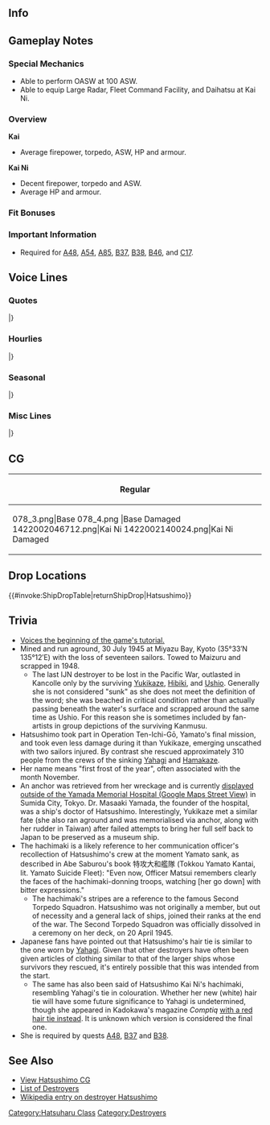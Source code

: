 ==Info==
{{KanmusuInfo|ID=078}}
{{KanmusuInfo|ID=078a}}
{{KanmusuInfo|ID=219}}

==Gameplay Notes==
===Special Mechanics===
* Able to perform OASW at 100 ASW.
* Able to equip Large Radar, Fleet Command Facility, and Daihatsu at Kai Ni.

===Overview===
'''Kai'''
* Average firepower, torpedo, ASW, HP and armour.  

'''Kai Ni'''
* Decent firepower, torpedo and ASW.
* Average HP and armour.

===Fit Bonuses===
{{:{{BASEPAGENAME}}/Equipment Bonuses}}
{{clear}}

===Important Information===
* Required for [[Quests#A48|A48]], [[Quests#A54|A54]], [[Quests#A85|A85]], [[Quests#B37|B37]], [[Quests#B38|B38]], [[Quests#B46|B46]], and [[Quests#C17|C17]].

==Voice Lines==
===Quotes===
{{ShipquoteHeader}}
{{ShipquoteKai
|scenario = Introduction
|origin = 初春型四番艦、初霜です。皆さん、よろしくお願いします！
|translation = I'm the 4th ship of the Hatsuharu-class, Hatsushimo. Please take good care of me everyone!
|audio = Hatsushimo-Introduction.ogg
}}
{{ShipquoteKai
|scenario = Introduction
|kai2 = yes
|origin = 初春型四番艦、初霜です。気力、振り絞って参りましょう！
|translation = I'm the 4th ship of the Hatsuharu-class, Hatsushimo. Let's set off with all our strength!
|audio = HatsushimoKai2-Introduction.ogg
}}
{{ShipquoteKai
|scenario = Library
|origin = 初春型駆逐艦の4番艦、初霜です。
アリューシャン作戦、アッツ島沖海戦、キスカ島撤退作戦、マリアナ沖海戦、北号作戦、坊ノ岬沖海戦など、様々な激戦に参加しました！
ほんと、頑張ったんです！
|translation = I'm the 4th ship of the Hatsuharu-class destroyers, Hatsushimo.
I participated in Operation AL, the Battle of Attu, the Retreat from Kiska, the Battle of Marinara, Operation Kita, Operation Ten-Go and many others!
I really worked hard!
|audio = Hatsushimo-Library.ogg
}}
{{ShipquoteKai
|scenario = Secretary 1
|origin = 準備万端ですよ。
|translation = All preparations complete.
|audio = Hatsushimo-Secretary_1.ogg
}}
{{ShipquoteKai
|scenario = Secretary 2
|origin = はい！いつでもご質問どうぞ。
|translation = Yes! You can ask me anything, anytime.
|audio = Hatsushimo-Secretary_2.ogg
}}
{{ShipquoteKai
|scenario = Secretary 2
|kai2 = yes
|origin = そうですね、できるだけ助けたいわ、提督だってそうでしょう！
|translation = That's right, I want to help as much as I can... You're the same right Admiral?
|audio = HatsushimoKai2-Secretary_2.ogg
}}
{{ShipquoteKai
|scenario = Secretary 3
|origin = て、提督？…ああ、魚雷管の角度を直してくれてるんですね。いつも、すみません。
|translation = Ad-admiral? ...Ah, you're just correcting the angle of the torpedo tubes. Sorry for all the trouble.
|audio = Hatsushimo-Secretary_3.ogg
}}
{{ShipquoteKai
|scenario = Secretary 3
|kai2 = yes
|origin = て、提督？あぁ、電探の調整してくれてるんですね。私ったら、いつもすみません
|translation = Ad-admiral? Ah, you're just tuning the radar. I'm sorry for all the trouble.
|audio = HatsushimoKai2-Secretary_3.ogg
}}
{{ShipquoteKai
|scenario = Secretary Idle
|kai = yes
|origin = 浜風さん・・・矢矧さんも大丈夫かしら・・・。あっ！提督！私は大丈夫。提督も、お救いします！
|translation = I wonder if Hamakaze-san... and Yahagi-san are alright... Ah! Admiral! I'm fine.  I'll help you too Admiral!<ref>She rescued survivors from Yamato, Yahagi and Hamakaze after Operation Ten-Go.</ref>
|audio = HatsushimoKai2-Idle.ogg
}}
{{ShipquoteKai
|scenario = Secretary (Married)
|kai = yes
|origin = えっ？少し・・・悲しいですね。い、いいえ！大丈夫。提督は分かってくれますよね。それで十分です。私が・・・ありがとう、提督。
|translation = Eh? I'm feel... a bit sad. N-no! I'm fine. You understand me right Admiral? That's enough for me. I'm thankful Admiral.
|audio = HatsushimoKai2-Wedding_Line.ogg
}}
{{ShipquoteKai
|scenario = Wedding
|origin = キスカ……って、ごめんなさい！今の私は、恋愛には興味が無いの。それでも、待ってて……くれるの？
|translation =A... kiss... Sorry! I'm not interested in romance right now. Even so, will you... wait till I am?
|audio = Hatsushimo-Wedding.ogg
}}
{{ShipquoteKai
|scenario = Player's Score
|origin = 提督にご連絡があるみたい。
|translation = Looks like you got a message Admiral.
|audio = Hatsushimo-Looking_At_Scores.ogg
}}
{{ShipquoteKai
|scenario = Player's Score
|kai2 = yes
|origin = そうですね、戦況分析は大事です。無謀な作戦はダメ！ですからね？
|translation = That's right, situation analysis is important. You can't embark on reckless operations alright? Alright?
|audio = HatsushimoKai2-Looking_At_Scores.ogg
}}
{{ShipquoteKai
|scenario = Joining the Fleet
|origin = 初霜、出撃します！
|translation = Hatsushimo, sortieing!
|audio = Hatsushimo-Joining_A_Fleet.ogg
}}
{{ShipquoteKai
|scenario = Equipment 1
|origin = うん、ちょうどいいわ。<ref>Shared with Supply before kai.</ref>
|translation = Yup, just right.
|audio = Hatsushimo-Equipment_1.ogg
}}
{{ShipquoteKai
|scenario = Equipment 2
|origin = これはすごいわ！ありがとう。
|translation = This is amazing! Thanks.
|audio = Hatsushimo-Equipment_2.ogg
}}
{{ShipquoteKai
|scenario = Equipment 3
|origin = やっちゃいます！<ref>Shared with Secretary Married before kai.</ref>
|translation = I can do it!
|audio = Hatsushimo-Equipment_3.ogg
}}
{{ShipquoteKai
|scenario = Supply
|kai = yes
|origin = 補給ありがとうございます。可燃物、降ろしておきましょうか？
|translation = Thank you very much for the resupply. Shall I unload the flammables?<ref>It's a historical reference to when she was at the Tokuyama Factory on the night before [https://en.wikipedia.org/wiki/Operation_Kikusui Operation Kikusui], Hatsushimo spent her time resupplying herself and Yahagi in exchange for unloading flammable materials.</ref>
|audio = HatsushimoKai2-Supply.ogg
}}
{{ShipquoteKai
|scenario = Docking (Minor Damage)
|origin = ちょっとだけ、休憩ね。
|translation = I'll take a short break alright?
|audio = Hatsushimo-Docking_Minor.ogg
}}
{{ShipquoteKai
|scenario = Docking (Major Damage)
|origin = これでまた、みんなを守れるわ。
|translation = Now I can protect everyone again.
|audio = Hatsushimo-Docking_Major.ogg
}}
{{ShipquoteKai
|scenario = Construction
|origin = 新しい仲間が誕生したようです！
|translation = Looks like a new comrade has been born!
|audio = Hatsushimo-Construction.ogg
}}
{{ShipquoteKai
|scenario = Returning from Sortie
|origin = 艦隊が帰投したみたい。お疲れさま！
|translation = Looks like the fleet has returned to port. Thanks for your hard work!
|audio = Hatsushimo-Returning_From_Sortie.ogg
}}
{{ShipquoteKai
|scenario = Starting a Sortie
|origin = 戦艦の護衛なら、任せてね。
|translation = Leave escorting the battleships to me.<ref>She escorted Ise and Hyuuga in [https://en.wikipedia.org/wiki/Operation_Kita Operation Kita], Yamato during [https://en.wikipedia.org/wiki/Operation_Ten-Go Operation Ten-Go] and Haruna from Singapore to Taiwan when she was damaged.</ref>
|audio = Hatsushimo-Starting_A_Sortie.ogg
}}
{{ShipquoteKai
|scenario = Starting a Sortie
|kai2 = yes
|origin = 出撃、ですね。気を引き締めて、頑張ります！
|translation = Time to sortie huh. I'll steel myself and do my best!
|audio = HatsushimoKai2-Starting_A_Sortie.ogg
}}
{{ShipquoteKai
|scenario = Starting a Battle
|origin = 敵艦発見です！
|translation = Enemy ships have been spotted!
|audio = Hatsushimo-Battle_Start.ogg
}}
{{ShipquoteKai
|scenario = Attack
|origin = 見てなさいっ。
|translation = Watch this.
|audio = Hatsushimo-Attack.ogg
}}
{{ShipquoteKai
|scenario = Night Battle Attack
|origin = 私が、守ります！
|translation = I'll protect everyone!
|audio = Hatsushimo-Night_Attack.ogg
}}
{{ShipquoteKai
|scenario = Night Battle
|origin = ほんと詰めが甘いのね。
|translation = They really slack off at the end huh.
|audio = Hatsushimo-Night_Battle.ogg
}}
{{ShipquoteKai
|scenario = Night Battle
|kai2 = yes
|origin = 水雷戦隊本来の力、今こそ発揮です！
|translation = Now I'll show you the true power of a Torpedo Squadron!
|audio = HatsushimoKai2-Night_Battle.ogg
}}
{{ShipquoteKai
|scenario = MVP
|origin = 一隻でも一人でも、救えるならば私は、それで満足なの。
|translation = I'll be satsified if I can save one boat or person.
|audio = Hatsushimo-MVP.ogg
}}
{{ShipquoteKai
|scenario = Minor Damage 1
|origin = きゃっ！？
|translation = Kyaah!?
|audio = Hatsushimo-Minor_Damage_1.ogg
}}
{{ShipquoteKai
|scenario = Minor Damage 2
|origin = 信じられません…
|translation = I can't believe this...
|audio = Hatsushimo-Minor_Damage_2.ogg
}}
{{ShipquoteKai
|scenario = Major Damage
|origin = ま、まだ…沈んだり……しないわ。
|translation = I-I won't... sink... yet...
|audio = Hatsushimo-Major_Damage.ogg
}}
{{ShipquoteKai
|scenario = Sunk
|origin = 提督…みんな…ご無事ですか…？ なら…いいの。
|translation = Admiral... everyone... are you safe...? That's... good then...
|audio = Hatsushimo-Sunk.ogg
}}
|} <references/>

{{clear}}

===Hourlies===
{{ShipquoteHeader | type = hourly}}
{{ShipquoteKai
|scenario = 00:00 
|origin = 提督、本日はこの初霜がお側でお役に立ちたいと思います。お助けてきることがあれば、　なんでもおさってくださいね。私、出来るだけ、頑張ります！
|translation = I feel that I'll be able to be of assistance to you today, Admiral. I'll be here to help, so please let me know if you need anything. I'll do the best I can!
|audio = Hatsushimo-0000.mp3
}}
{{ShipquoteKai
|scenario = 01:00 
|origin = マルヒトマルマルです。提督、お手伝い出来ることあれば、ほしらせくださいね。
|translation = It's 0100. Please let me know if there's anything I can do to help, Admiral.
|audio = Hatsushimo-0100.mp3
}}
{{ShipquoteKai
|scenario = 02:00 
|origin = マルフタマルマルです。・・・あれっこんな時間に・・・？私、見てきますね。何でしょう・・・？
|translation = It's 0200. ...At this hour...? I'll go take a look. What's going on...?
|audio = Hatsushimo-0200.mp3
}}
{{ShipquoteKai
|scenario = 03:00 
|origin = マルサンマルマルです。提督、なんでも、ありませんでした。でも、扉が開いて・・・あぁ、なに・・・?
|translation = It's 0300. It was nothing, Admiral. But the door was open... Ah, what?
|audio = Hatsushimo-0300.mp3
}}
{{ShipquoteKai
|scenario = 04:00 
|origin = マルヨンマルマルです。あぁ、お茶ですね？了解しました！すぐに！
|translation = It's 0400. Ah, you want some tea? Roger! I'll get it now!
|audio = Hatsushimo-0400.mp3
}}
{{ShipquoteKai
|scenario = 05:00 
|origin = マルゴマルマルです。提督、お茶のおかわりが大丈夫ですか？あぁ、はい！了解です！
|translation = It's 0500. Would you like another cup of tea, Admiral? Ah, yes! Roger!
|audio = Hatsushimo-0500.mp3
}}
{{ShipquoteKai
|scenario = 06:00 
|origin = マルロクマルマルです。提督、そろそろ艦隊のみなさんに総員起こし、かけますね。・・・大丈夫。優しくします！はぁぁぁ
|translation = It's 0600. It's almost time to rouse the fleet, Admiral. ...Don't worry, I'll go easy on them! *deep breath* 
|audio = Hatsushimo-0600.mp3
}}
{{ShipquoteKai
|scenario = 07:00 
|origin = マルナナマルマルです。提督、朝食のよいは、こちらに。今朝の味噌しろは大根と菜っ葉にしました。
|translation = It's 0700. Here's your breakfast, Admiral. Today's miso soup has daikon and nappa in it.
|audio = Hatsushimo-0700.mp3
}}
{{ShipquoteKai
|scenario = 08:00 
|origin = マルハチマルマルです。お昼用に、おむすびを握っておきますね。姉さん達の分も！よし、できた♡
|translation = It’s 0800. I'm preparing rice balls for lunch. For my sisters too! There, all done!
|audio = Hatsushimo-0800.mp3
}}
{{ShipquoteKai
|scenario = 09:00 
|origin = マルキュウマルマルです。提督、今朝の艦隊運用はなにからを始まりますか？艦隊演習？了解です！
|translation = It’s 0900. What do you have planned for fleet operations this morning, Admiral? Fleet exercises? Roger!
|audio = Hatsushimo-0900.mp3
}}
{{ShipquoteKai
|scenario = 10:00 
|origin = ヒトマルマルマルです。あら、朝霜さん！おはようございます！今戻りですか？お疲れ様です！
|translation = It's 1000. Oh, Asashimo! Good morning! You just got back? Good work!
|audio = Hatsushimo-1000.mp3
}}
{{ShipquoteKai
|scenario = 11:00 
|origin = ヒトヒトマルマ・・・あぁ、大淀さん、お疲れ様です。はい、大丈夫です。初霜、元気にやっております！
|translation = It’s 110- Ah, Ooyodo, thanks for your hard work. Yes, I’m fine.  I’m always doing great!
|audio = Hatsushimo-1100.mp3
}}
{{ShipquoteKai
|scenario = 12:00 
|origin = ヒトフタマルマルです。提督、お昼にしましょう。はいっ、お結びです。どうぞ召し上がれ！お茶も、どう～ぞ。・・・あぁ、はい！暑いですよ。気を付けて！
|translation = It's 1200. Let's have lunch, Admiral. Yes, it's rice balls. Please help yourself! Have some tea too. Ah, yes! It's hot! Please be careful!
|audio = Hatsushimo-1200.mp3
}}
{{ShipquoteKai
|scenario = 13:00 
|origin = ヒトサンマルマルです。・・・えぇ！？姉さんが探してたんですか？あぁ、いけない！提督、ごめんなさい！少しだけお待ちくださいね。
|translation = It's 1300. ...Eh!? my sister was looking for me? Ah, I'll have to go! Teitoku, I'm sorry! Please wait a minute, okay?
|audio = Hatsushimo-1300.mp3
}}
{{ShipquoteKai
|scenario = 14:00 
|origin = ヒトヨンマルマルです。あぁ、はい。大丈夫です！姉さん達、みんな、今日も元気です！よかった。
|translation = It's 1400. Ah, yes. Everything is fine! All of my sisters are doing great today. Thank goodness.
|audio = Hatsushimo-1400.mp3
}}
{{ShipquoteKai
|scenario = 15:00 
|origin = ヒトゴマルマルです。えぇ、北号作戦ですか？はい。上手く行ってよかった！伊勢さん、日向さん、さすがです！
|translation = It's 1500. Eh, Operation Kita? Yes. It's great that it went well! As expected of Ise-san and Hyuuga-san!<ref>Referring to [https://en.wikipedia.org/wiki/Operation_Kita Operation Kita], the evacuation of Ise, Hyuuga and their escorts from Singapore to Japan.</ref>
|audio = Hatsushimo-1500.mp3
}}
{{ShipquoteKai
|scenario = 16:00 
|origin = ヒトロクマル・・・矢矧さん！お疲れ様です！はい、初霜問題ありません。いつでも・・・はい！
|translation = It's 160... Yahagi! Thanks for your hard work! Yes, no problems here. I'm always... Yes!
|audio = Hatsushimo-1600.mp3
}}
{{ShipquoteKai
|scenario = 17:00 
|origin = ヒトナナマルマルです。提督・・・そうですね。あの戦いは大変なものでした。私は・・・私は・・・
|translation = It's 1700. Admiral... Yes. That was a hard battle. I... I...
|audio = Hatsushimo-1700.mp3
}}
{{ShipquoteKai
|scenario = 18:00 
|origin = ヒトハチマルマルです。ごめんなさい、提督。今、お夕食の用意をしますね。お待ちください。
|translation = It's 1800. I'm sorry, Admiral. I'll prepare dinner now. Please wait a moment.
|audio = Hatsushimo-1800.mp3
}}
{{ShipquoteKai
|scenario = 19:00 
|origin = ヒトキュウマルマルです。今日は、イワシのつみれ汁と麦飯と・・・はい、お代わりがあります。召し上がれ！
|translation = It's 1900. Today we're having sardine fishball soup with with barley rice and... Yes, there's enough for seconds. Dig in!
|audio = Hatsushimo-1900.mp3
}}
{{ShipquoteKai
|scenario = 20:00 
|origin = フタマルマルマルです。提督、艦隊の皆さん、本当にお疲れ様。今日もお疲れ様でした。
|translation = It's 2000. Admiral, and everyone in the fleet, great work. Thanks for all your hard work today.
|audio = Hatsushimo-2000.mp3
}}
{{ShipquoteKai
|scenario = 21:00 
|origin = フタヒトマルマルです。提督、今と言う時間本当に大切な・・・大切な時間ですね。初霜、そう、おもいます。
|translation = It's 2100. This is a really, really important time, Admiral. That's what I feel.
|audio = Hatsushimo-2100.mp3
}}
{{ShipquoteKai
|scenario = 22:00 
|origin = フタフタマルマルです。提督、そろそろ本日はお休みになってください。偶にはゆっくり、ね？
|translation = It's 2200. It's nearly bed time, Admiral. Take it easy once in a while alright?
|audio = Hatsushimo-2200.mp3
}}
{{ShipquoteKai
|scenario = 23:00 
|origin = フタサンマルマルです。提督、本日一日大変お疲れ様でした。明日も・・・きっと明日も！お休みなさい。
|translation = It's 2300. Thank you for all of your hard work everyday, Admiral. I'm sure... I'm sure you'll work hard tomorrow too! Good night.
|audio = Hatsushimo-2300.mp3
}}
|} <references/>

{{clear}}

===Seasonal===
{{SeasonalHeaderOld}}
{{SeasonalQuote
|scenario = [[Seasonal/New_Year_2015|New Year 2015]]
|origin =謹賀新年、あけましておめでとうございます。初霜、今年もがんばります！はいっ！
|translation =	Have a very Happy New Year. I’ll do my best this year too! Yes!
|audio = Hatsushimo_New_Years_Day_2016.ogg
|notes = 
}}
{{SeasonalQuote
|scenario = [[Seasonal/Setsubun_2015|Setsubun 2015]]
|origin = 鬼は外ー、福は内ー、えい！あっ提督に!?ごめんなさい、片付けますね。
|translation =	Demons out! Luck in!, ei! Ah, it’s the Admiral!? Sorry, I’ll clean up.
|audio = Hatsushimo_Setsubun_2015_Sec1.ogg
|notes = 
}}
{{SeasonalQuote
|scenario = [[Seasonal/Valentine%27s_Day_2018|Valentine’s Day 2018]]
|origin = 提督、あの、これを！もしよかったら、初霜がお作りしました。甘く…甘くなってます。はい！
|translation =	Admiral, umm, here! I made some for you if you’d like. It’s… it’s sweet. Yes!
|audio = Hatsushimo_Valentines_2018_Sec_1.mp3
|notes = Secretary 1
}}
{{SeasonalQuote
|scenario = [[Seasonal/Valentine%27s_Day_2018|Valentine’s Day 2018]]
|origin =提督、いかがでしたか？お口に…あぁ、そうですか？良かった！ありがとうございます！良かった。
 |translation =	 How was it, Admiral? Was it to your ta… Ah, really? Great! Thank you very much. I’m glad.
|audio = Hatsushimo_Valentines_2018_Sec_2.mp3
|notes = Secretary 2
}}
{{SeasonalQuote
|scenario = [[Seasonal/White_Day_2018|White Day 2018]]
|origin = 提督、これを、私に？あ、ありがとうございます！大事に、初霜、大事にいだたきます！嬉しい。
|translation =	Is this for me, Admiral? Th-thank you very much! I’ll definitely savour this! I’m happy.
|audio = Hatsushimo_White_Day_2018_Sec1.mp3
|notes = 
}}
{{SeasonalQuote
|scenario = [[Seasonal/Fifth_Anniversary|5th Anniversary]]
|origin = 提督、艦隊は五周年を迎えました。これは輪形陣でお祝いしたなりますね。えぇ、ならないですか？
|translation =	The fleet is celebrating it’s 5th Anniversary, Admiral. This means we need to celebrate in diamond formation. Eh, we don’t?
|audio = Hatsushimo_5th_Anniversary_Sec1.mp3
|notes = 
}}
{{SeasonalQuote
|scenario = [[Seasonal/Rainy_Season_2018|Rainy Season 2018]]
|origin = 梅雨の季節、少しお手入れしいないと、艤装が心配です。提督、それは？てるてる坊主？やだ、かわいい！
|translation =	If I don’t do maintenance during the rainy season, I’ll be worried about my rigging. What’s that, Admiral? A teruteru bouzu? My, it’s cute!
|audio = Hatsushimo_Rainy_Season_2018_Sec1.mp3
|notes = 
}}
{{SeasonalQuote
|scenario = [[Seasonal/Summer_2018|Summer 2018]]
|origin = 大和さん、水着、素敵！えぇ、提督、私ですか？いえ、私は…私はそういうのは…はい！
|translation =	Your swimsuit is lovely, Yamato! Eh, me, Admiral? No, some... something like that is... Yes!
|audio = Hatsushimo_Summer_2018_Sec1.mp3
|notes = 
}}
{{SeasonalQuote
|scenario = [[Seasonal/Saury_2018|Saury 2018]]
|origin = 提督、秋刀魚漁支援ですか？了解しました！……二十一駆、秋刀魚漁支援に、抜錨します！準備、かかる！
|translation =	Saury fishing support, Admiral? Roger that! ......DesDiv21 will set sail to support the saury fishing! Get ready!
|audio = Hatsushimo_Sec1_Saury_2018.mp3
|notes = 
}}
{{SeasonalQuote
|scenario = [[Seasonal/Sixth_Anniversary|6th Anniversary]]
|origin = 	提督、艦隊は六周年を迎えました。これぜひ、輪形陣でお祝いですよね？えぇ、違いますか？そ、そう？
|translation =	Admiral, the fleet's 6th Anniversary is here. Now we'll celebrate in a diamond formation right? Eh, we won't? Re-really?
|audio = Hatsushimo_6th_Anniversary_Sec1.mp3
|notes = 
}}
{{SeasonalQuote
|scenario = [[Seasonal/Seventh_Anniversary|7th Anniversary]]
|origin = 提督、艦隊はついに七周年なんです。これ絶対、輪形陣でお祝いしないと。えぇ、違いますか？そんな！
|translation =	Admiral, it's finally the fleet's 7th Anniversary. We'll definitely need to celebrate this in diamond formation. Eh, we don't? No way!
|audio = Hatsushimo_7th_Anniversary_Secretary_1.mp3
|notes = 
}}
{{SeasonalQuote
|scenario = [[Seasonal/Late_Autumn_2020|Late Autumn 2020]]
|origin = Play	秋ですね。食べ物の美味しい季節。食べ過ぎで排水量が増えないように、気をつけないと…ふあぁ。
|translation =	It's autumn. It's the season of delicious food. I need to be careful I don't eat too much or my displacement will increase... Whew.
|audio = Hatsushimo_Late_Autumn_2020_Secretary_1.mp3
|notes = 
}}
|}<references/>

{{clear}}

===Misc Lines===
{{SeasonalHeaderOld}}
{{SeasonalQuote
|scenario = [[Seasonal/Final_Battle|Eve of the Final Battle 2018]]
|origin = いよいよレイテ決戦。二十一駆は輸送作戦に遂行、その後、艦隊決戦に合流ですか？初霜、了解です！
|translation =	It’s finally time for the final battle at Leyte. DesDiv21 is to complete the transport operation then regroup for the final battle? Roger that!
|audio = Hatsushimo_Kantai_Kessen_2018_Sec3.mp3
|notes = Secretary 3
}}
{{SeasonalQuote
|scenario = [[Spring 2019 Event]]
|origin = これ以上はやらせません。初霜が、盾になります！
|translation = I won't let them do any more. I'll be your shield!
|audio =Hatsushimo-FriendFleet.mp3
|notes = Friend Fleet Line
}}
|}<references/>

{{clear}}

==CG==
{| class="mw-collapsible mw-collapsed wikitable" style="width: 100%;"
!Regular
|-
|<gallery>
078_3.png|Base
078_4.png |Base Damaged
1422002046712.png|Kai Ni
1422002140024.png|Kai Ni Damaged
</gallery>
|}

==Drop Locations==
{{#invoke:ShipDropTable|returnShipDrop|Hatsushimo}}

==Trivia==
* [https://www.youtube.com/watch?v=u4aoVVloUBE&feature=youtu.be&t=52s Voices the beginning of the game's tutorial.]
* Mined and run aground, 30 July 1945 at Miyazu Bay, Kyoto (35°33′N 135°12′E) with the loss of seventeen sailors. Towed to Maizuru and scrapped in 1948.
** The last IJN destroyer to be lost in the Pacific War, outlasted in Kancolle only by the surviving [[Yukikaze]], [[Hibiki]], and [[Ushio]]. Generally she is not considered "sunk" as she does not meet the definition of the word; she was beached in critical condition rather than actually passing beneath the water's surface and scrapped around the same time as Ushio. For this reason she is sometimes included by fan-artists in group depictions of the surviving Kanmusu.
* Hatsushimo took part in Operation Ten-Ichi-Gō, Yamato's final mission, and took even less damage during it than Yukikaze, emerging unscathed with two sailors injured. By contrast she rescued approximately 310 people from the crews of the sinking [[Yahagi]] and [[Hamakaze]].
*Her name means "first frost of the year", often associated with the month November.
* An anchor was retrieved from her wreckage and is currently [https://www.google.co.jp/maps/@35.700884,139.801128,3a,21.7y,313.85h,84.8t/data=!3m4!1e1!3m2!1sobK61pe4i2PmS8lC2v0DoQ!2e0 displayed outside of the Yamada Memorial Hospital (Google Maps Street View)] in Sumida City, Tokyo. Dr. Masaaki Yamada, the founder of the hospital, was a ship's doctor of Hatsushimo. Interestingly, Yukikaze met a similar fate (she also ran aground and was memorialised via anchor, along with her rudder in Taiwan) after failed attempts to bring her full self back to Japan to be preserved as a museum ship.
* The hachimaki is a likely reference to her communication officer's recollection of Hatsushimo's crew at the moment Yamato sank, as described in Abe Saburou's book 特攻大和艦隊 (Tokkou Yamato Kantai, lit. Yamato Suicide Fleet): "Even now, Officer Matsui remembers clearly the faces of the hachimaki-donning troops, watching [her go down] with bitter expressions."
** The hachimaki's stripes are a reference to the famous Second Torpedo Squadron. Hatsushimo was not originally a member, but out of necessity and a general lack of ships, joined their ranks at the end of the war. The Second Torpedo Squadron was officially dissolved in a ceremony on her deck, on 20 April 1945.
* Japanese fans have pointed out that Hatsushimo's hair tie is similar to the one worn by [[Yahagi]]. Given that other destroyers have often been given articles of clothing similar to that of the larger ships whose survivors they rescued, it's entirely possible that this was intended from the start.
** The same has also been said of Hatsushimo Kai Ni's hachimaki, resembling Yahagi's tie in colouration. Whether her new (white) hair tie will have some future significance to Yahagi is undetermined, though she appeared in Kadokawa's magazine ''Comptiq'' [https://pbs.twimg.com/media/B-menZ2UAAAGNwX.jpg with a red hair tie instead]. It is unknown which version is considered the final one.
*She is required by quests [[Quests#A48|A48]], [[Quests#B37|B37]] and [[Quests#B38|B38]].

==See Also==
*[[Hatsushimo/Gallery|View Hatsushimo CG]]
*[[EliteDD|List of Destroyers]]
*[[wikipedia:Japanese_destroyer_Hatsushimo|Wikipedia entry on destroyer Hatsushimo]]
 {{shiplist}}
[[Category:Hatsuharu Class]]
[[Category:Destroyers]]